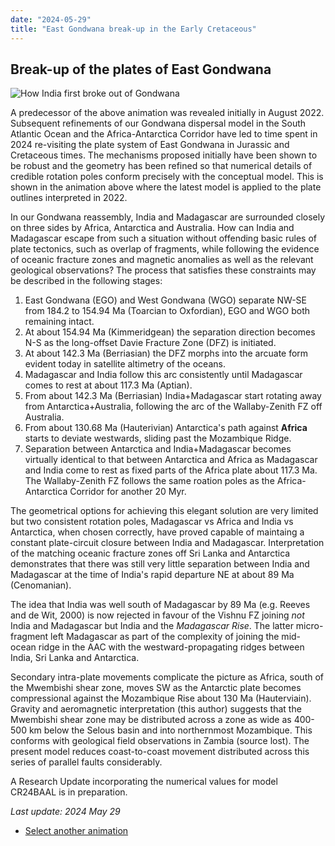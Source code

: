 ```yaml
---
date: "2024-05-29"
title: "East Gondwana break-up in the Early Cretaceous"
---
```


## Break-up of the plates of East Gondwana

![How India first broke out of Gondwana](http://www.reeves.nl/upload/ego-3-gifmaker.gif)

A predecessor of the above animation was revealed initially in August 2022. Subsequent refinements of our Gondwana dispersal model in the South Atlantic Ocean and the Africa-Antarctica Corridor have led to time spent in 2024 re-visiting the plate system of East Gondwana in Jurassic and Cretaceous times. The mechanisms proposed initially have been shown to be robust and the geometry has been refined so that numerical details of credible rotation poles conform precisely with the conceptual model.  This is shown in the animation above where the latest model is applied to the plate outlines interpreted in 2022.

In our Gondwana reassembly, India and Madagascar are surrounded closely on three sides by Africa, Antarctica and Australia.  How can India and Madagascar escape from such a situation without offending basic rules of plate tectonics, such as overlap of fragments, while following the evidence of oceanic fracture zones and magnetic anomalies as well as the relevant geological observations?  The process that satisfies these constraints may be described in the following stages:

1. East Gondwana (EGO) and West Gondwana (WGO) separate NW-SE from 184.2 to 154.94 Ma (Toarcian to Oxfordian), EGO and WGO both remaining intact.
2. At about 154.94 Ma (Kimmeridgean) the separation direction becomes N-S as the long-offset Davie Fracture Zone (DFZ) is initiated.
3. At about 142.3 Ma (Berriasian) the DFZ morphs into the arcuate form evident today in satellite altimetry of the oceans.
4. Madagascar and India follow this arc consistently until Madagascar comes to rest at about 117.3 Ma (Aptian).
5. From about 142.3 Ma (Berriasian) India+Madagascar start rotating away from Antarctica+Australia, following the arc of the Wallaby-Zenith FZ off Australia.
6. From about 130.68 Ma (Hauterivian) Antarctica's path against **Africa** starts to deviate westwards, sliding past the Mozambique Ridge.
7. Separation between Antarctica and India+Madagascar becomes virtually identical to that between Antarctica and Africa as Madagascar and India come to rest as fixed parts of the Africa plate about 117.3 Ma. The Wallaby-Zenith FZ follows the same roation poles as the Africa-Antarctica Corridor for another 20 Myr.

The geometrical options for achieving this elegant solution are very limited but two consistent rotation poles, Madagascar vs Africa and India vs Antarctica, when chosen correctly, have proved capable of maintaing a constant plate-circuit closure between India and Madagascar.  Interpretation of the matching oceanic fracture zones off Sri Lanka and Antarctica demonstrates that there was still very little separation between India and Madagascar at the time of India's rapid departure NE at about 89 Ma (Cenomanian). 

The idea that India was well south of Madagascar by 89 Ma (e.g. Reeves and de Wit, 2000) is now rejected in favour of the Vishnu FZ joining *not* India and Madagascar but India and the *Madagascar Rise*. The latter micro-fragment left Madagascar as part of the complexity of joining the mid-ocean ridge in the AAC with the westward-propagating ridges between India, Sri Lanka and Antarctica. 

Secondary intra-plate movements complicate the picture as Africa, south of the Mwembishi shear zone, moves SW as the Antarctic plate becomes compressional against the Mozambique Rise about 130 Ma (Hauterviain).  Gravity and aeromagnetic interpretation (this author) suggests that the Mwembishi shear zone may be distributed across a zone as wide as 400-500 km below the Selous basin and into northernmost Mozambique.  This conforms with geological field observations in Zambia (source lost).  The present model reduces coast-to-coast movement distributed across this series of parallel faults considerably.  

A Research Update incorporating the numerical values for model CR24BAAL is in preparation.

*Last update: 2024 May 29*

* [Select another animation](../animations)

